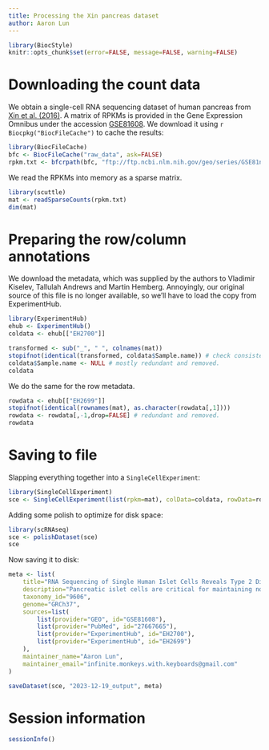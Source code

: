 ```yaml
---
title: Processing the Xin pancreas dataset
author: Aaron Lun
---
```


```r
library(BiocStyle)
knitr::opts_chunk$set(error=FALSE, message=FALSE, warning=FALSE)
```

# Downloading the count data

We obtain a single-cell RNA sequencing dataset of human pancreas from [Xin et al. (2016)](https://doi.org/10.1016/j.cmet.2016.08.018).
A matrix of RPKMs is provided in the Gene Expression Omnibus
under the accession [GSE81608](https://www.ncbi.nlm.nih.gov/geo/query/acc.cgi?acc=GSE81608).
We download it using `r Biocpkg("BiocFileCache")` to cache the results:

```r
library(BiocFileCache)
bfc <- BiocFileCache("raw_data", ask=FALSE)    
rpkm.txt <- bfcrpath(bfc, "ftp://ftp.ncbi.nlm.nih.gov/geo/series/GSE81nnn/GSE81608/suppl/GSE81608_human_islets_rpkm.txt.gz")
```

We read the RPKMs into memory as a sparse matrix.

```r
library(scuttle)
mat <- readSparseCounts(rpkm.txt)
dim(mat)
```

# Preparing the row/column annotations

We download the metadata, which was supplied by the authors to Vladimir Kiselev, Tallulah Andrews and Martin Hemberg.
Annoyingly, our original source of this file is no longer available, so we'll have to load the copy from ExperimentHub.

```r
library(ExperimentHub)
ehub <- ExperimentHub()
coldata <- ehub[["EH2700"]]

transformed <- sub("_", " ", colnames(mat))
stopifnot(identical(transformed, coldata$Sample.name)) # check consistency
coldata$Sample.name <- NULL # mostly redundant and removed.
coldata
```

We do the same for the row metadata.

```r
rowdata <- ehub[["EH2699"]]
stopifnot(identical(rownames(mat), as.character(rowdata[,1])))
rowdata <- rowdata[,-1,drop=FALSE] # redundant and removed.
rowdata
```

# Saving to file

Slapping everything together into a `SingleCellExperiment`:

```r
library(SingleCellExperiment)
sce <- SingleCellExperiment(list(rpkm=mat), colData=coldata, rowData=rowdata)
```

Adding some polish to optimize for disk space:

```r
library(scRNAseq)
sce <- polishDataset(sce)
sce
```

Now saving it to disk:

```r
meta <- list(
    title="RNA Sequencing of Single Human Islet Cells Reveals Type 2 Diabetes Genes",
    description="Pancreatic islet cells are critical for maintaining normal blood glucose levels, and their malfunction underlies diabetes development and progression. We used single-cell RNA sequencing to determine the transcriptomes of 1,492 human pancreatic α, β, δ, and PP cells from non-diabetic and type 2 diabetes organ donors. We identified cell-type-specific genes and pathways as well as 245 genes with disturbed expression in type 2 diabetes. Importantly, 92% of the genes have not previously been associated with islet cell function or growth. Comparison of gene profiles in mouse and human α and β cells revealed species-specific expression. All data are available for online browsing and download and will hopefully serve as a resource for the islet research community.",
    taxonomy_id="9606",
    genome="GRCh37",
    sources=list(
        list(provider="GEO", id="GSE81608"),
        list(provider="PubMed", id="27667665"),
        list(provider="ExperimentHub", id="EH2700"),
        list(provider="ExperimentHub", id="EH2699")
    ),
    maintainer_name="Aaron Lun",
    maintainer_email="infinite.monkeys.with.keyboards@gmail.com"
)

saveDataset(sce, "2023-12-19_output", meta)
```

# Session information {-}

```r
sessionInfo()
```
